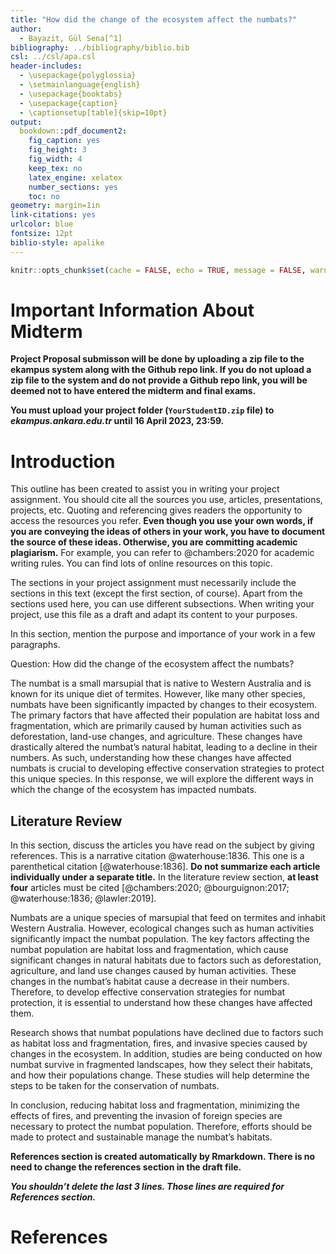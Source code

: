 ---
title: "How did the change of the ecosystem affect the numbats?"
author: 
  - Bayazit, Gül Sena[^1]
bibliography: ../bibliography/biblio.bib
csl: ../csl/apa.csl
header-includes:
  - \usepackage{polyglossia}
  - \setmainlanguage{english}
  - \usepackage{booktabs}
  - \usepackage{caption} 
  - \captionsetup[table]{skip=10pt}
output:
  bookdown::pdf_document2:
    fig_caption: yes
    fig_height: 3
    fig_width: 4
    keep_tex: no
    latex_engine: xelatex
    number_sections: yes
    toc: no
geometry: margin=1in
link-citations: yes
urlcolor: blue
fontsize: 12pt
biblio-style: apalike
---
```{r setup, include=FALSE}
knitr::opts_chunk$set(cache = FALSE, echo = TRUE, message = FALSE, warning = FALSE)
```

<!-- ======================================================================= -->
<!-- ============================== FOOTNOTES ============================== -->
<!-- ======================================================================= -->
[^1]: 20080472, [Github Repo](https://github.com/GulSenaBayazit/MidTerm1.git)

# Important Information About Midterm

\colorbox{BurntOrange}{WRITE YOUR GITHUB REPO LINK ON LINE 35 IN THIS FILE!}

**Project Proposal submisson will be done by uploading a zip file to the ekampus system along with the Github repo link. If you do not upload a zip file to the system and do not provide a Github repo link, you will be deemed not to have entered the midterm and final exams.**

**You must upload your project folder (`YourStudentID.zip` file) to *ekampus.ankara.edu.tr* until 16 April 2023, 23:59.**

\colorbox{WildStrawberry}{Read the README.md file in the project folder for more information.}

# Introduction
This outline has been created to assist you in writing your project assignment. You should cite all the sources you use, articles, presentations, projects, etc. Quoting and referencing gives readers the opportunity to access the resources you refer. **Even though you use your own words, if you are conveying the ideas of others in your work, you have to document the source of these ideas. Otherwise, you are committing academic plagiarism.** For example, you can refer to @chambers:2020 for academic writing rules. You can find lots of online resources on this topic.

The sections in your project assignment must necessarily include the sections in this text (except the first section, of course). Apart from the sections used here, you can use different subsections. When writing your project, use this file as a draft and adapt its content to your purposes.

In this section, mention the purpose and importance of your work in a few paragraphs.

Question: How did the change of the ecosystem affect the numbats?

The numbat is a small marsupial that is native to Western Australia and is known for its unique diet of termites. However, like many other species, numbats have been significantly impacted by changes to their ecosystem. The primary factors that have affected their population are habitat loss and fragmentation, which are primarily caused by human activities such as deforestation, land-use changes, and agriculture. These changes have drastically altered the numbat's natural habitat, leading to a decline in their numbers. As such, understanding how these changes have affected numbats is crucial to developing effective conservation strategies to protect this unique species. In this response, we will explore the different ways in which the change of the ecosystem has impacted numbats.

## Literature Review

In this section, discuss the articles you have read on the subject by giving references. This is a narrative citation @waterhouse:1836. This one is a parenthetical citation [@waterhouse:1836]. **Do not summarize each article individually under a separate title.** In the literature review section, **at least four** articles must be cited [@chambers:2020; @bourguignon:2017; @waterhouse:1836; @lawler:2019].

Numbats are a unique species of marsupial that feed on termites and inhabit Western Australia. However, ecological changes such as human activities significantly impact the numbat population. The key factors affecting the numbat population are habitat loss and fragmentation, which cause significant changes in natural habitats due to factors such as deforestation, agriculture, and land use changes caused by human activities. These changes in the numbat's habitat cause a decrease in their numbers. Therefore, to develop effective conservation strategies for numbat protection, it is essential to understand how these changes have affected them.

Research shows that numbat populations have declined due to factors such as habitat loss and fragmentation, fires, and invasive species caused by changes in the ecosystem. In addition, studies are being conducted on how numbat survive in fragmented landscapes, how they select their habitats, and how their populations change. These studies will help determine the steps to be taken for the conservation of numbats.

In conclusion, reducing habitat loss and fragmentation, minimizing the effects of fires, and preventing the invasion of foreign species are necessary to protect the numbat population. Therefore, efforts should be made to protect and sustainable manage the numbat's habitats.

**References section is created automatically by Rmarkdown. There is no need to change the references section in the draft file.**

**_You shouldn't delete the last 3 lines. Those lines are required for References section._**

\newpage
# References {#references}
<div id="refs"></div>


